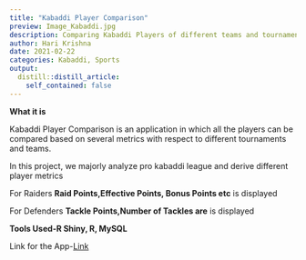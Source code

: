 ```yaml
---
title: "Kabaddi Player Comparison"
preview: Image_Kabaddi.jpg
description: Comparing Kabaddi Players of different teams and tournaments based on important metrics
author: Hari Krishna
date: 2021-02-22
categories: Kabaddi, Sports
output:
  distill::distill_article:
    self_contained: false
---
```


**What it is**

Kabaddi Player Comparison is an application in which all the players can be compared based on several metrics with respect to different tournaments and teams.

In this project, we majorly analyze pro kabaddi league and derive different player metrics

For Raiders **Raid Points,Effective Points, Bonus Points etc** is displayed

For Defenders **Tackle Points,Number of Tackles are** is displayed

**Tools Used-R Shiny, R, MySQL**

Link for the App-[Link](https://harikrishna19.shinyapps.io/Player_Profiling_Kabaddi/)
